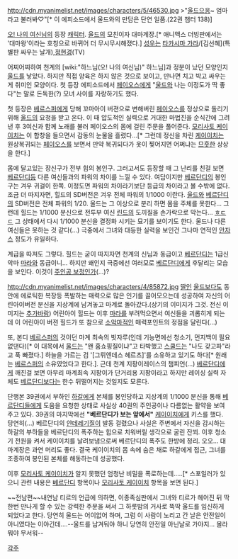 http://cdn.myanimelist.net/images/characters/5/46530.jpg
>"[[울드]]으응~ 엄마라고 불러봐♡"[* 이 에피소드에서 울드와의 만담은 단연 일품.(22권 챕터 138)]
　

[[오! 나의 여신님]]의 등장 [[캐릭터]]. [[울드]]의 모친이자 대마계장.[* 애니맥스 더빙판에서는 '대마왕'이라는 호칭으로 바뀌어 더 무시무시해졌다.] [[성우]]는 [[타카시마 가라]]/[김선혜](특별판 싸우는 날개),[[정현경]](TV)

어찌어찌하여 천계의 [wiki:"하느님(오! 나의 여신님)" 하느님]과 정분이 났던 모양인지 [[울드]]를 낳았다. 하지만 직접 양육은 하지 않은 것으로 보이고, 만나면 치고 박고 싸우는게 취미인 모양이다. 첫 등장 에피소드에서 [[페이오스]]에게 "[[울드]]와 나는 이정도가 딱 좋다"는 말로 돈독한(?) 모녀 사이를 자랑하기도 했다.

첫 등장은 [[베르스퍼]]에게 당해 꼬마아이 버젼으로 변해버린 [[페이오스]]를 정상으로 돌리기 위해 [[울드]]의 요청을 받고 온다. 이 때 압도적인 실력으로 거대한 마법진을 순식간에 그려낸 후 3여신과 함께 노래를 불러 페이오스의 몸에 걸린 주문을 풀어준다. [[모리사토 케이이치]]는 이 합창을 들으면서 감동의 눈물을 흘렸다...[* 그런데 정신을 차린 [[케이이치]]는 원상복귀되는 [[페이오스]]를 보면서 만약 복귀되다가 옷이 찢어지면 어쩌냐는 [[므흣]]한 상상을 한다.]

몸에 달고있는 장신구가 전부 힘의 봉인구. 그러고서도 등장할 때 그 난리를 친걸 보면 [[베르단디]]등 다른 여신들과의 파워의 차이를 느낄 수 있다. 여담이지만 [[베르단디]]의 봉인구는 겨우 귀걸이 한쪽. 이정도면 파워의 차이라기보단 등급의 차이라고 볼 수밖에 없다. 조금 더 따지자면, 힐드의 SD버전은 겨우 전체 파워의 1/1000 이란다. [[울드]]와 [[베르단디]]의 SD버전은 전체 파워의 1/20. 울드는 그 이상으로 분리 하면 몸을 주체를 못한다... 그런데 힐드는 1/1000 분신으로 전투부 여신 [[린드]]의 도끼질을 손가락으로 막는다... [[ㅎㄷㄷ]] 그 상태에서 다시 1/1000 분신을 결정화 시키는 묘기를 보이기도 한다. 울드나 다른 여신들은 못하는 것 같다(...) 극중에서 그녀와 대등한 실력을 보인건 그나마 연적인 [[안자스]] 정도가 유일하다.

계급을 따져도 그렇다. 힐드는 굳이 따지자면 천계의 신님과 동급이고 [[베르단디]]는 1급신 악마 [[마라]]와 동급이니... 하지만 왜인지 극중에선 여러모로 [[베르단디]]에게 후달리는 모습을 보인다. 이것이 [[주인공 보정]]인가(...)? 

http://cdn.myanimelist.net/images/characters/4/85872.jpg
[[딸]]인 [[울드]]보다도 동안에 에로틱한 복장등 폭발하는 매력으로 많은 인기를 끌어모으는데 성공하여 자신의 어린아이버전 분신을 지상계에 남겨놓고 마계로 돌아갔다.(상기의 이미지가 그것. 전신 이미지는 [[추가바람]]) 어린아이 힐드는 이후 [[마라]]를 부려먹으면서 여신들을 괴롭히게 되는데 이 어린아이 버젼 힐드가 또 참으로 [[소악마]]적인 매력포인트의 정점을 달린다(...) 

또, 본디 [[베르스퍼]]의 것이던 마계 최속의 빗자루(인데 기능면에선 청소기, 먼지백이 필요없댄다)[* 이 대목에서 [[울드]]는 "왠 홈쇼핑질이냐"고 타박했고 [[스쿨드]]는 "나도 갖고파"라고 푹 빠졌다.] 하늘을 가르는 검 '[그뤼엔데스 헤르츠]'를 소유하고 있기도 하다[* 원래는 [[베르스퍼]]의 소유였었다고 한다.]. 근데 천계 지팡이레이스의 챔피언(...) [[베르단디]]에게 깨진걸 보면 아무리 마계최속 지팡이가 단거리용 지팡이라고 하지만 레이싱 실력 자체도 [[베르단디]]보다는 한수 뒤떨어지는 것일지도 모른다.

단행본 39권에서 부하인 [[하갈]]에게 본체를 봉인당하고 지상계의 1/1000 분신을 통해 [[베르단디]]들에게 도움을 요청한 상태로 사실상 40권의 주인공이나 다름없는 활약을 보여주고 있다. 39권의 마지막에선 '''"베르단디가 보는 앞에서"''' [[케이이치]]에게 키스를 했다. 당연히(…) 베르단디의 [[얀데레]]기질이 발동 걸렸으나 사실은 주변에서 자신을 감시하는 하갈의 부하들을 베르단디의 폭주하는 힘으로 치워버릴 생각으로 굴린 잔꾀. 이후 청소기 전원을 켜서 케이이치를 날려보냄으로써 베르단디의 폭주도 한방에 정리. 오오... 대마계장은 과연 머리도 좋다. 결국 케이이치의 몸 속에 숨은 채로 하갈에게 접근, 그녀를 조종하여 봉인된 본체를 해동하는데 성공했다.

이후 [[모리사토 케이이치]]가 알지 못했던 엄청난 비밀을 폭로하는데.....[* 스포일러가 있으니 관련 내용은 [[베르단디]] 항목이나 [[모리사토 케이이치]] 항목을 보면 된다.]

~~전남편~~내연남 티르의 언급에 의하면, 이종족심판에서 그녀와 티르가 헤어진 뒤 딱 한번 만나게 할 수 있는 강력한 주문을 써서 그 하룻밤의 거사로 뚝딱 울드를 임신하게 되었다고 한다. 당연히 울드는 어이없어 하며, 그럼 이 사람이 노리고 간 날은 안전일이 아니였다는 이야긴데....--울드를 남겨둬야 하니 당연히 안전일 아닌날로 가야지... 몰라 뭐야 무서워--

[[각주]]
